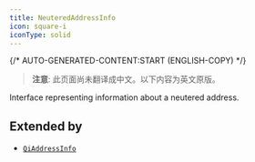```yaml
---
title: NeuteredAddressInfo
icon: square-i
iconType: solid
---
```


{/* AUTO-GENERATED-CONTENT:START (ENGLISH-COPY) */}

> **注意**: 此页面尚未翻译成中文。以下内容为英文原版。

Interface representing information about a neutered address.

## Extended by

- [`QiAddressInfo`](/cn/sdk/content/interfaces/QiAddressInfo)
